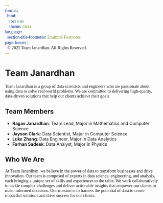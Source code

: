 ```yaml
---
format: 
  html:
    toc: true
    theme: litera
language: 
  section-title-footnotes: Example Footnotes
page-footer: |
  © 2025 Team Janardhan. All Rights Reserved.
---
```


```{=html}
<style>
@import url('https://fonts.googleapis.com/css2?family=Funnel+Sans:ital,wght@0,300..800;1,300..800&display=swap');
@import url('https://fonts.googleapis.com/css2?family=Figtree:ital,wght@0,300..900;1,300..900&family=Fragment+Mono:ital@0;1&display=swap');

p {
  font-family: 'Funnel Sans';
}

pre, code {
  font-family: 'Fragment Mono';
  font-size: 14px;
}
</style>
```

# Team Janardhan
Team Janardhan is a group of data scientists and engineers who are passionate about using data to solve real-world problems. We are committed to delivering high-quality, data-driven solutions that help our clients achieve their goals.

## Team Members
- **Ragav Janardhan**: Team Lead, Major in Mathematics and Computer Science
- **Jayson Clark**: Data Scientist, Major in Computer Science
- **Luke Zhang**: Data Engineer, Major in Data Analytics
- **Farhan Sadeek**: Data Analyst, Major in Physics

## Who We Are
At Team Janardhan, we believe in the power of data to transform businesses and drive innovation. Our team is composed of experts in data science, engineering, and analysis, each bringing a unique set of skills and experiences to the table. We work collaboratively to tackle complex challenges and deliver actionable insights that empower our clients to make informed decisions. Our mission is to harness the potential of data to create impactful solutions and drive success for our clients.


